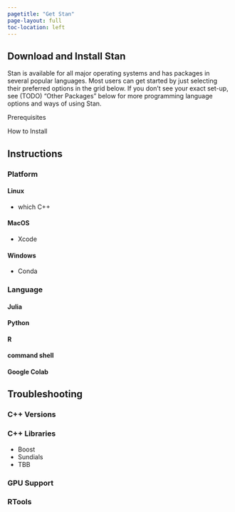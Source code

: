 ```yaml
---
pagetitle: "Get Stan"
page-layout: full
toc-location: left
---
```

## Download and Install Stan

Stan is available for all major operating systems and has packages in several
popular languages. Most users can get started by just selecting their preferred
options in the grid below. If you don't see your exact set-up, see (TODO) "Other Packages" below
for more programming language options and ways of using Stan.


::: {#install-grid}
 <!-- Filled in by JS -->
:::

::: {.flex-grid}

:::: {.row-label}
Prerequisites
::::
:::: {.col .highlight-box #prerequisites}

::::

:::

::: {.flex-grid}

:::: {.row-label}
How to Install
::::
:::: {.col .highlight-box #command}

::::

:::

<script src="installer.js"></script>

## Instructions

### Platform

#### Linux

- which C++

#### MacOS

- Xcode

#### Windows

- Conda

### Language

#### Julia

#### Python

#### R

#### command shell

#### Google Colab

## Troubleshooting

### C++ Versions

### C++ Libraries

- Boost
- Sundials
- TBB

### GPU Support

### RTools












